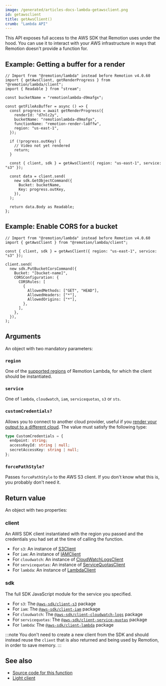 ```yaml
---
image: /generated/articles-docs-lambda-getawsclient.png
id: getawsclient
title: getAwsClient()
crumb: "Lambda API"
---
```


This API exposes full access to the AWS SDK that Remotion uses under the hood. You can use it to interact with your AWS infrastructure in ways that Remotion doesn't provide a function for.

## Example: Getting a buffer for a render

```tsx {19-28}
// Import from "@remotion/lambda" instead before Remotion v4.0.60
import { getAwsClient, getRenderProgress } from "@remotion/lambda/client";
import { Readable } from "stream";

const bucketName = "remotionlambda-d9mafgx";

const getFileAsBuffer = async () => {
  const progress = await getRenderProgress({
    renderId: "d7nlc2y",
    bucketName: "remotionlambda-d9mafgx",
    functionName: "remotion-render-la8ffw",
    region: "us-east-1",
  });

  if (!progress.outKey) {
    // Video not yet rendered
    return;
  }

  const { client, sdk } = getAwsClient({ region: "us-east-1", service: "s3" });

  const data = client.send(
    new sdk.GetObjectCommand({
      Bucket: bucketName,
      Key: progress.outKey,
    }),
  );

  return data.Body as Readable;
};
```

## Example: Enable CORS for a bucket

```tsx
// Import from "@remotion/lambda" instead before Remotion v4.0.60
import { getAwsClient } from "@remotion/lambda/client";

const { client, sdk } = getAwsClient({ region: "us-east-1", service: "s3" });

client.send(
  new sdk.PutBucketCorsCommand({
    Bucket: "[bucket-name]",
    CORSConfiguration: {
      CORSRules: [
        {
          AllowedMethods: ["GET", "HEAD"],
          AllowedHeaders: ["*"],
          AllowedOrigins: ["*"],
        },
      ],
    },
  }),
);
```

## Arguments

An object with two mandatory parameters:

### `region`

One of the [supported regions](/docs/lambda/region-selection) of Remotion Lambda, for which the client should be instantiated.

### `service`

One of `lambda`, `cloudwatch`, `iam`, `servicequotas`, `s3` or `sts`.

### `customCredentials?`<AvailableFrom v="3.2.23" />

Allows you to connect to another cloud provider, useful if you [render your output to a different cloud](/docs/lambda/custom-destination). The value must satisfy the following type:

```ts
type CustomCredentials = {
  endpoint: string;
  accessKeyId: string | null;
  secretAccessKey: string | null;
};
```

### `forcePathStyle?`<AvailableFrom v="4.0.202" />

Passes `forcePathStyle` to the AWS S3 client. If you don't know what this is, you probably don't need it.


## Return value

An object with two properties:

### client

An AWS SDK client instantiated with the region you passed and the credentials you had set at the time of calling the function.

- For `s3`: An instance of [S3Client](https://docs.aws.amazon.com/AWSJavaScriptSDK/v3/latest/clients/client-s3/classes/s3client.html)
- For `iam`: An instance of [IAMClient](https://docs.aws.amazon.com/AWSJavaScriptSDK/v3/latest/clients/client-iam/classes/iamclient.html)
- For `cloudwatch`: An instance of [CloudWatchLogsClient](https://docs.aws.amazon.com/AWSJavaScriptSDK/v3/latest/clients/client-cloudwatch-logs/classes/cloudwatchlogsclient.html)
- For `servicequotas`: An instance of [ServiceQuotasClient](https://docs.aws.amazon.com/AWSJavaScriptSDK/v3/latest/clients/client-service-quotas/classes/servicequotasclient.html)
- For `lambda`: An instance of [LambdaClient](https://docs.aws.amazon.com/AWSJavaScriptSDK/v3/latest/clients/client-lambda/classes/lambdaclient.html)

### sdk

The full SDK JavaScript module for the service you specified.

- For `s3`: The [`@aws-sdk/client-s3`](https://docs.aws.amazon.com/AWSJavaScriptSDK/v3/latest/clients/client-s3/index.html#aws-sdkclient-s3) package
- For `iam`: The [`@aws-sdk/client-iam`](https://docs.aws.amazon.com/AWSJavaScriptSDK/v3/latest/clients/client-iam/index.html#aws-sdkclient-iam) package
- For `cloudwatch`: The [`@aws-sdk/client-cloudwatch-logs`](https://docs.aws.amazon.com/AWSJavaScriptSDK/v3/latest/clients/client-cloudwatch-logs/index.html#aws-sdkclient-cloudwatch-logs) package
- For `servicequotas`: The [`@aws-sdk/client-service-quotas`](https://docs.aws.amazon.com/AWSJavaScriptSDK/v3/latest/clients/client-service-quotas/index.html) package
- For `lambda`: The [`@aws-sdk/client-lambda`](https://docs.aws.amazon.com/AWSJavaScriptSDK/v3/latest/clients/client-lambda/index.html#aws-sdkclient-lambda) package

:::note
You don't need to create a new client from the SDK and should instead reuse the `client` that is also returned and being used by Remotion, in order to save memory.
:::

## See also

- [Source code for this function](https://github.com/remotion-dev/remotion/blob/main/packages/lambda/src/api/get-aws-client.ts)
- [Light client](/docs/lambda/light-client)
